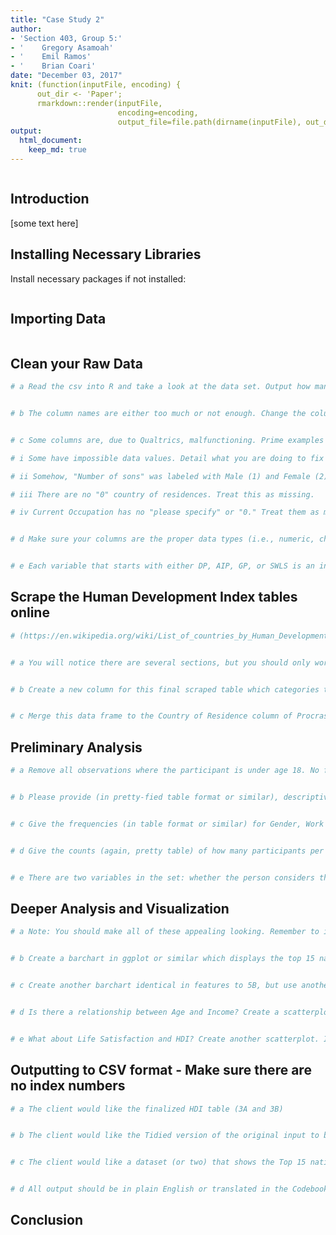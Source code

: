 ```yaml
---
title: "Case Study 2"
author:
- 'Section 403, Group 5:'
- '    Gregory Asamoah'
- '    Emil Ramos'
- '    Brian Coari'
date: "December 03, 2017"
knit: (function(inputFile, encoding) { 
      out_dir <- 'Paper';
      rmarkdown::render(inputFile,
                        encoding=encoding, 
                        output_file=file.path(dirname(inputFile), out_dir, 'caseStudy2.html')) })
output:
  html_document:
    keep_md: true
---
```


```r


```

## Introduction

[some text here]

## Installing Necessary Libraries

Install necessary packages if not installed:

```r


```



## Importing Data


```r


```



## Clean your Raw Data

```r

# a Read the csv into R and take a look at the data set. Output how many rows and columns the data.frame is.


# b The column names are either too much or not enough. Change the column names so that they do not have spaces, underscores, slashes, and the like. All column names should be under 12 characters. Make sure you're updating your codebook with information on the tidied data set as well.


# c Some columns are, due to Qualtrics, malfunctioning. Prime examples are the following columns: "How long have you held this position?: Years", Country of residence, Number of sons, and Current Occupation.

# i Some have impossible data values. Detail what you are doing to fix these columns in the raw data and why. It's a judgment call for each, but explain why. For example, most people have not been doing anything for over 100 years. For the "Years" columns, round to the nearest integer.

# ii Somehow, "Number of sons" was labeled with Male (1) and Female (2). Change these incorrect labels back to integers.

# iii There are no "0" country of residences. Treat this as missing.

# iv Current Occupation has no "please specify" or "0." Treat them as missing. Some jobs are quite similar. Use judgment calls to make overwrite them into the same category. It does not have to be 100% accurate, but right now "ESL Teacher" would not be counted as "teacher" if there were unique counts.


# d Make sure your columns are the proper data types (i.e., numeric, character, etc.). If they are incorrect, convert them.


# e Each variable that starts with either DP, AIP, GP, or SWLS is an individual item on a scale. For example, DP 1 through DP 5 are five different questions on the Decision Procrastination Scale. I've reverse-scored them for you already, but you should create a new column for each of them with their mean. To clarify, you'll need a DPMean column, an AIPMean column, a GPMean column, and a SWLSMean column. This represents the individual's average decisional procrastination (DP), procrastination behavior (AIP), generalized procrastination (GP), and life satisfaction (SWLS).

```


## Scrape the Human Development Index tables online


```r

# (https://en.wikipedia.org/wiki/List_of_countries_by_Human_Development_Index#Complete_list_of_countries). Read what it is, because you'll have to explain it to your clients. BIG TIP: This one's going to be weird looking-it's real scraping. Make sure you're looking between the webpage and R while you do this to find your footing. Unit 9's HW might help.


# a You will notice there are several sections, but you should only worry about the Complete List of Countries section of this Wikipedia entry. There are 8 tables in this section, but you should pull these eight, clean them as to be usable, and then find a way to bind them into one singular table. You only need Country and 2016 Estimates for 2015 (you can call this HDI) columns for the final table.


# b Create a new column for this final scraped table which categories the Countries like the original page (Very high human development, High human development, Medium human development, Low human development). After these categories, output a csv file of this table to your repository.


# c Merge this data frame to the Country of Residence column of Procrastination.csv so that your data now has an HDI column and HDI categories (Very high human development, etc.).


```


## Preliminary Analysis

```r

# a Remove all observations where the participant is under age 18. No further analysis of underage individuals is permitted by your client. Remove any other age outliers as you see fit, but be sure to tell what you're doing and why.


# b Please provide (in pretty-fied table format or similar), descriptive statistics on Age, Income, HDI, and the four mean columns (DP, etc.). Create a simple histogram for two of these seven variables. Comment on the shape of the distribution in your markdown.


# c Give the frequencies (in table format or similar) for Gender, Work Status, and Occupation. They can be separate tables, if that's your choice.


# d Give the counts (again, pretty table) of how many participants per country in descending order.


# e There are two variables in the set: whether the person considers themselves a procrastinator (yes/no) and whether others consider them a procrastinator (yes/no). How many people matched their perceptions to others' (so, yes/yes and no/no)? To clarify: how many people said they felt they were procrastinators and also said others thought they were procrastinators? Likewise, how many said they were not procrastinators and others also did not think they were procrastinators?

```

## Deeper Analysis and Visualization

```r

# a Note: You should make all of these appealing looking. Remember to include things like a clean, informative title, axis labels that are in plain English, and readable axis values that do not overlap.


# b Create a barchart in ggplot or similar which displays the top 15 nations in average procrastination scores, using one measure of the following: DP, AIP, or GP. The bars should be in descending order, with the number 1 most procrastinating nation at the top and 15th most procrastinating at the bottom. Omit all other nations. Color the bars by HDI category (see 3B). Use any color palette of your choice other than the default.


# c Create another barchart identical in features to 5B, but use another one of the three variables: DP, AIP, or GP. How many nations show up both in 5B's plot and 5C's? Which, if any?


# d Is there a relationship between Age and Income? Create a scatterplot and make an assessment of whether there is a relationship. Color each point based on the Gender of the participant. You're welcome to use lm() or similar functions to back up your claims.


# e What about Life Satisfaction and HDI? Create another scatterplot. Is there a discernible relationship there? What about if you used the HDI category instead and made a barplot?


```

## Outputting to CSV format - Make sure there are no index numbers

```r

# a The client would like the finalized HDI table (3A and 3B)


# b The client would like the Tidied version of the original input to be output in the repository, including the merged HDI data (3C).


# c The client would like a dataset (or two) that shows the Top 15 nations (in 5B and 5C), as well as their HDI scores.


# d All output should be in plain English or translated in the Codebook.

```

## Conclusion
